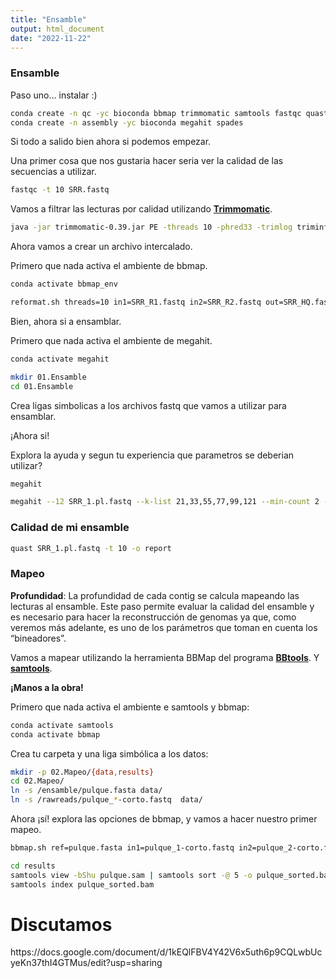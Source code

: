 ```yaml
---
title: "Ensamble"
output: html_document
date: "2022-11-22"
---
```

### Ensamble

Paso uno... instalar :)

```bash
conda create -n qc -yc bioconda bbmap trimmomatic samtools fastqc quast
conda create -n assembly -yc bioconda megahit spades
```

Si todo a salido bien ahora si podemos empezar.

Una primer cosa que nos gustaria hacer seria ver la calidad de las secuencias a utilizar.

```bash
fastqc -t 10 SRR.fastq
```

Vamos a filtrar las lecturas por calidad utilizando [**Trimmomatic**](http://www.usadellab.org/cms/?page=trimmomatic).

```bash
java -jar trimmomatic-0.39.jar PE -threads 10 -phred33 -trimlog triminfo.txt SRR_R1_001.fastq SRR_R2_001.fastq  SRR_R1_trimm.fastq  SRR_R1_unpair.fastq SRR_R2_trimm.fastq SRR_R2_unpair.fastq ILLUMINACLIP:/home/val/src/Trimmomatic-0.39/adapters/TruSeq2-PE.fa:2:30:10:8:True LEADING:5 TRAILING:5 SLIDINGWINDOW:5:15 MINLEN:50
```

Ahora vamos a crear un archivo intercalado.

Primero que nada activa el ambiente de bbmap.

```bash
conda activate bbmap_env
```

```bash
reformat.sh threads=10 in1=SRR_R1.fastq in2=SRR_R2.fastq out=SRR_HQ.fastq
```

Bien, ahora si a ensamblar.

Primero que nada activa el ambiente de megahit.

```bash
conda activate megahit
```

```bash
mkdir 01.Ensamble
cd 01.Ensamble
```

Crea ligas simbolicas a los archivos fastq que vamos a utilizar para ensamblar. 

¡Ahora si!

Explora la ayuda y segun tu experiencia que parametros se deberian utilizar?  

```bash
megahit
```


```bash
megahit --12 SRR_1.pl.fastq --k-list 21,33,55,77,99,121 --min-count 2 --verbose -t 10 -o $i.pulque --out-prefix megahit 
```

### Calidad de mi ensamble 

```bash
quast SRR_1.pl.fastq -t 10 -o report
```

### Mapeo

**Profundidad**: La profundidad de cada contig se calcula mapeando las lecturas al ensamble. Este paso permite evaluar la calidad del ensamble y es necesario para hacer la reconstrucción de genomas ya que, como veremos más adelante, es uno de los parámetros que toman en cuenta los "bineadores". 

Vamos a mapear utilizando la herramienta BBMap del programa **[BBtools](https://jgi.doe.gov/data-and-tools/software-tools/bbtools/)**. Y [**samtools**](http://www.htslib.org/doc/samtools.html). 

**¡Manos a la obra!**

Primero que nada activa el ambiente e samtools y bbmap:

```bash
conda activate samtools
conda activate bbmap
```

Crea tu carpeta y una liga simbólica a los datos:

```bash
mkdir -p 02.Mapeo/{data,results}
cd 02.Mapeo/
ln -s /ensamble/pulque.fasta data/  
ln -s /rawreads/pulque_*-corto.fastq  data/ 
```

Ahora ¡sí! explora las opciones de bbmap, y vamos a hacer nuestro primer mapeo.

```bash
bbmap.sh ref=pulque.fasta in1=pulque_1-corto.fastq in2=pulque_2-corto.fastq out=pulque.sam kfilter=22 subfilter=15 maxindel=80 threads=4
```

```bash
cd results
samtools view -bShu pulque.sam | samtools sort -@ 5 -o pulque_sorted.bam
samtools index pulque_sorted.bam
```

# Discutamos

https://docs.google.com/document/d/1kEQlFBV4Y42V6x5uth6p9CQLwbUcyeKn37thI4GTMus/edit?usp=sharing


